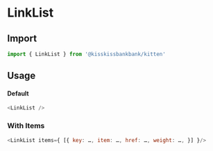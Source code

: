 
<Meta title="Molecules/LinkList" component={LinkList} />

# LinkList

<Canvas>
  <Story name="LinkList" story={stories.SimpleList} />
</Canvas>

## Import

```js
import { LinkList } from '@kisskissbankbank/kitten'
```

## Usage

#### Default

```js
<LinkList />
```

### With Items

```js
<LinkList items={ [{ key: …, item: …, href: …, weight: …, }] }/>
```
